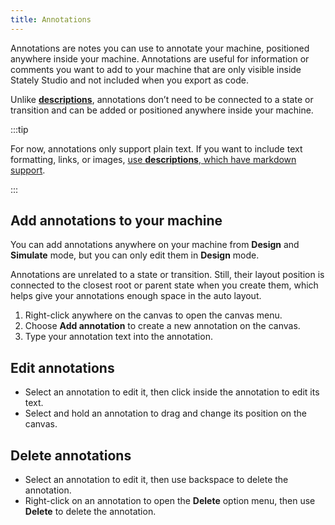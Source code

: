 ```yaml
---
title: Annotations
---
```



Annotations are notes you can use to annotate your machine, positioned anywhere inside your machine. Annotations are useful for information or comments you want to add to your machine that are only visible inside Stately Studio and not included when you export as code.

<EmbedMachine embedURL="https://stately.ai/registry/editor/embed/5b170468-d66a-4136-84c8-676c8fea82e8?machineId=7879be19-d267-4e75-9a7d-6a870d540257" name="Annotated dog walk machine" />

Unlike [**descriptions**](descriptions.mdx), annotations don’t need to be connected to a state or transition and can be added or positioned anywhere inside your machine.

:::tip

For now, annotations only support plain text. If you want to include text formatting, links, or images, [use **descriptions**, which have markdown support](descriptions.mdx).

:::

## Add annotations to your machine

You can add annotations anywhere on your machine from **Design** and **Simulate** mode, but you can only edit them in **Design** mode.

Annotations are unrelated to a state or transition. Still, their layout position is connected to the closest root or parent state when you create them, which helps give your annotations enough space in the auto layout.

1. Right-click anywhere on the canvas to open the canvas menu.
2. Choose **Add annotation** to create a new annotation on the canvas.
3. Type your annotation text into the annotation.

## Edit annotations

- Select an annotation to edit it, then click inside the annotation to edit its text.
- Select and hold an annotation to drag and change its position on the canvas.

## Delete annotations

- Select an annotation to edit it, then use backspace to delete the annotation.
- Right-click on an annotation to open the **Delete** option menu, then use **Delete** to delete the annotation.